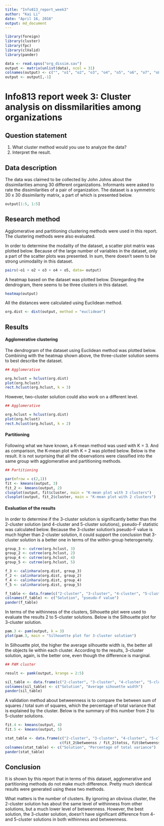 ```yaml
---
title: "Info813_report_week3"
author: "Kai Li"
date: "April 16, 2016"
output: md_document
---
```


```r

library(foreign)
library(cluster)
library(fpc)
library(clValid)
library(pander)

data <- read.spss("org_dissim.sav")
output <- matrix(unlist(data), ncol = 31)
colnames(output) <- c("", "o1", "o2", "o3", "o4", "o5", "o6", "o7", "o8", "o9", "o10", "o11", "o12", "o13", "o14", "o15", "o16", "o17", "o18", "o19", "o20", "o21", "o22", "o23", "o24", "o25", "o26", "o27", "o28", "o29", "o30") 
output <- output[,-1]

```

# Info813 report week 3: Cluster analysis on dissmilarities among organizations

## Question statement

1. What cluster method would you use to analyze the data?
2. Interpret the result.

## Data description

The data was claimed to be collected by John Johns about the dissimilarities among 30 different organizations. Informants were asked to rate the dissimilarities of a pair of organization. The dataset is a symmetric 30 x 30 dissimilarity matrix, a part of which is presented below.

``` R

output[1:5, 1:5]

```

## Research method

Agglomerative and partitioning clustering methods were used in this report. The clustering methods were also evaluated.

In order to determine the modality of the dataset, a scatter plot matrix was plotted below. Because of the large number of variables in the dataset, only a part of the scatter plots was presented. In sum, there doesn't seem to be strong unimodality in this dataset.

``` R

pairs(~o1 + o2 + o3 + o4 + o5, data= output)

```

A heatmap based on the dataset was plotted below. Disregarding the dendrogram, there seems to be three clusters in this dataset.

``` R

heatmap(output)

```

All the distances were calculated using Euclidean method.

``` R

org.dist <- dist(output, method = "euclidean")

```

## Results

#### Agglomerative clustering

The dendrogram of the dataset using Euclidean method was plotted below. Combining with the heatmap shown above, the three-cluster solution seems to best describe the dataset.

``` R

## Agglomerative

org.hclust = hclust(org.dist)
plot(org.hclust)
rect.hclust(org.hclust, k = 3)

```

However, two-cluster solution could also work on a different level.

``` R

## Agglomerative

org.hclust = hclust(org.dist)
plot(org.hclust)
rect.hclust(org.hclust, k = 2)

```

#### Partitioning

Following what we have known, a K-mean method was used with K = 3. And as comparison, the K-mean plot with K = 2 was plotted below. Below is the result. It is not surprising that all the observations were classified into the same group with agglomerative and partitioning methods.

``` R

## Partitioning

par(mfrow = c(2,1))
fit <- kmeans(output, 3)
fit_2 <- kmeans(output, 2)
clusplot(output, fit$cluster, main = "K-mean plot with 3 clusters")
clusplot(output, fit_2$cluster, main = "K-mean plot with 2 clusters")

```

#### Evaluation of the results

In order to determine if the 3-cluster solution is significantly better than the 2-cluster solution (and 4-cluster and 5-cluster solutions), pseudo-F statistic was calculated below. Because the 3-cluster solution's pseudo-F value is much higher than 2-cluster solution, it could support the conclusion that 3-cluster solution is a better one in terms of the within-group heterogeneity.

``` R

group_3 <- cutree(org.hclust, 3)
group_2 <- cutree(org.hclust, 2)
group_4 <- cutree(org.hclust, 4)
group_5 <- cutree(org.hclust, 5)

f_3 <- calinhara(org.dist, group_3)
f_2 <- calinhara(org.dist, group_2)
f_4 <- calinhara(org.dist, group_4)
f_5 <- calinhara(org.dist, group_5)

f_table <- data.frame(c("2-cluster", "3-cluster", "4-cluster", "5-cluster"), c(f_2, f_3, f_4, f_5))
colnames(f_table) <- c("Solution", "pseudo-F value")
pander(f_table)

```

In terms of the withinness of the clusters, Silhouette plot were used to evaluate the results 2 to 5-cluster solutions. Below is the Silhouette plot for 3-cluster solution.

``` R

pam.3 <- pam(output, k = 3)
plot(pam.3, main = "Silhouette plot for 3-cluster solution")

```

In Silhouette plot, the higher the average silhouette width is, the better all the objects lie within each cluster. According to the results, 3-cluster solution, again, is the better one, even though the difference is marginal.

``` R

## PAM cluster

result <- pamk(output, krange = 2:5)

sil_table <- data.frame(c("2-cluster", "3-cluster", "4-cluster", "5-cluster"), c(result$crit[2], result$crit[3], result$crit[4], result$crit[5]))
colnames(sil_table) <- c("Solution", "Average sihouette width")
pander(sil_table)

```

A validation method about betweenness is to compare the between sum of squares / total sum of squares, which the percentage of total variance that is explained by the cluster. Below is the summary of this number from 2 to 5-cluster solutions.

``` R

fit.4 <- kmeans(output, 4)
fit.5 <- kmeans(output, 5)

stat_table <- data.frame(c("2-cluster", "3-cluster", "4-cluster", "5-cluster"),
                         c(fit_2$betweenss / fit_2$totss, fit$betweenss / fit$totss, fit.4$betweenss / fit.4$totss, fit.5$betweenss / fit.5$totss))
colnames(stat_table) <- c("Solution", "Percentage of total variance")
pander(stat_table)

```

## Conclusion

It is shown by this report that in terms of this dataset, agglomerative and partitioning methods do not make much difference. Pretty much identical results were generated using these two methods.

What matters is the number of clusters. By ignoring an obvious cluster, the 2-cluster solution has about the same level of withinness from other solutions, but a much lower level of betweenness. However, the best solution, the 3-cluster solution, doesn't have significant difference from 4- and 5-cluster solutions in both withinness and betweenness.